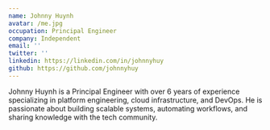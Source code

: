 ```yaml
---
name: Johnny Huynh
avatar: /me.jpg
occupation: Principal Engineer
company: Independent
email: ''
twitter: ''
linkedin: https://linkedin.com/in/johnnyhuy
github: https://github.com/johnnyhuy
---
```


Johnny Huynh is a Principal Engineer with over 6 years of experience specializing in platform engineering, cloud infrastructure, and DevOps. He is passionate about building scalable systems, automating workflows, and sharing knowledge with the tech community.

